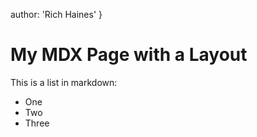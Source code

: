 
author: 'Rich Haines'
}

# My MDX Page with a Layout

This is a list in markdown:
<MyComponent/>
- One
- Two
- Three




